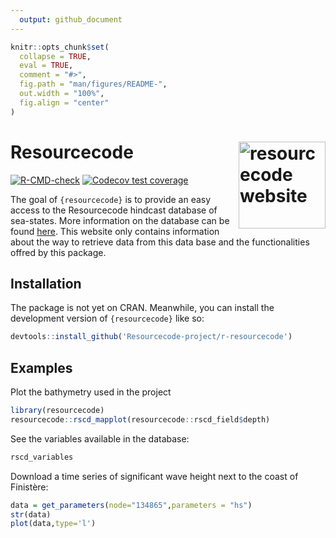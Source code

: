 ```yaml
---
  output: github_document
---
```


  <!-- README.md is generated from README.Rmd. Please edit that file -->

```r
knitr::opts_chunk$set(
  collapse = TRUE,
  eval = TRUE,
  comment = "#>",
  fig.path = "man/figures/README-",
  out.width = "100%",
  fig.align = "center"
)
```

# Resource**code** <a href="https://nraillard.github.io/resourcecode/"><img src="man/figures/logo.png" align="right" height="139" alt="resourcecode website" /></a>

<!-- badges: start -->
[![R-CMD-check](https://github.com/NRaillard/resourcecode/workflows/R-CMD-check/badge.svg)](https://github.com/NRaillard/resourcecode/actions) 
[![Codecov test coverage](https://codecov.io/gh/NRaillard/resourcecode/branch/main/graph/badge.svg)](https://app.codecov.io/gh/NRaillard/resourcecode?branch=main)
<!-- badges: end -->

The goal of `{resourcecode}` is to provide an easy access to the Resourcecode hindcast database of sea-states. More information on the database can be found [here](https://resourcecode.ifremer.fr). This website only contains information about the way to retrieve data from this data base and the functionalities offred by this package.

## Installation

The package is not yet on CRAN. Meanwhile, you can install the development version of `{resourcecode}` like so:

```r
devtools::install_github('Resourcecode-project/r-resourcecode')
```

## Examples

Plot the bathymetry used in the project

```r
library(resourcecode)
resourcecode::rscd_mapplot(resourcecode::rscd_field$depth)
```


See the variables available in the database:
```r
rscd_variables
```

Download a time series of significant wave height next to the coast of Finistère:
```r
data = get_parameters(node="134865",parameters = "hs")
str(data)
plot(data,type='l')
```
